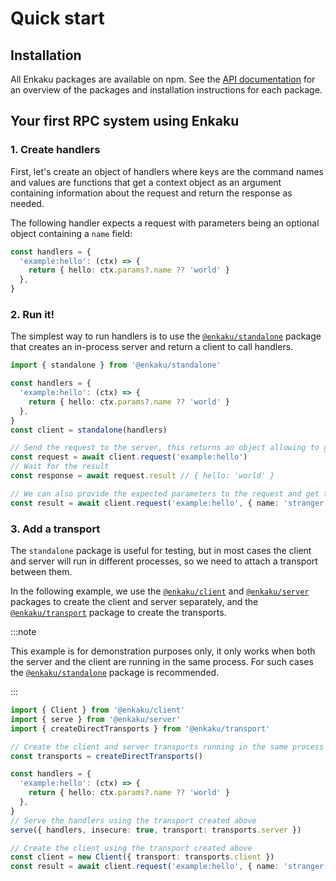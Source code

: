 # Quick start

## Installation

All Enkaku packages are available on npm. See the [API documentation](./api.mdx) for an overview of the packages and installation instructions for each package.

## Your first RPC system using Enkaku

### 1. Create handlers

First, let's create an object of handlers where keys are the command names and values are functions that get a context object as an argument containing information about the request and return the response as needed.

The following handler expects a request with parameters being an optional object containing a `name` field:

```ts
const handlers = {
  'example:hello': (ctx) => {
    return { hello: ctx.params?.name ?? 'world' }
  },
}
```

### 2. Run it!

The simplest way to run handlers is to use the [`@enkaku/standalone`](./api/standalone/index.md) package that creates an in-process server and return a client to call handlers.

```ts
import { standalone } from '@enkaku/standalone'

const handlers = {
  'example:hello': (ctx) => {
    return { hello: ctx.params?.name ?? 'world' }
  },
}
const client = standalone(handlers)

// Send the request to the server, this returns an object allowing to get the result of the request or cancel it
const request = await client.request('example:hello')
// Wait for the result
const response = await request.result // { hello: 'world' }

// We can also provide the expected parameters to the request and get the result directly
const result = await client.request('example:hello', { name: 'stranger' }).toValue() // { hello: 'stranger' }
```

### 3. Add a transport

The `standalone` package is useful for testing, but in most cases the client and server will run in different processes, so we need to attach a transport between them.

In the following example, we use the [`@enkaku/client`](./api/client/index.md) and [`@enkaku/server`](./api/server/index.md) packages to create the client and server separately, and the [`@enkaku/transport`](./api/transport/index.md) package to create the transports.

:::note

This example is for demonstration purposes only, it only works when both the server and the client are running in the same process. For such cases the [`@enkaku/standalone`](./api/standalone/index.md) package is recommended.

:::

```ts
import { Client } from '@enkaku/client'
import { serve } from '@enkaku/server'
import { createDirectTransports } from '@enkaku/transport'

// Create the client and server transports running in the same process
const transports = createDirectTransports()

const handlers = {
  'example:hello': (ctx) => {
    return { hello: ctx.params?.name ?? 'world' }
  },
}
// Serve the handlers using the transport created above
serve({ handlers, insecure: true, transport: transports.server })

// Create the client using the transport created above
const client = new Client({ transport: transports.client })
const result = await client.request('example:hello', { name: 'stranger' }).toValue() // { hello: 'stranger' }
```

